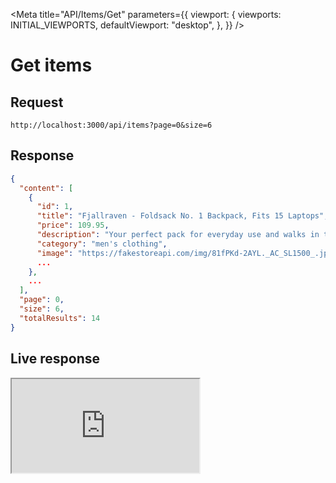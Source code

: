 
<Meta
  title="API/Items/Get"
  parameters={{
    viewport: {
      viewports: INITIAL_VIEWPORTS,
      defaultViewport: "desktop",
    },
  }}
/>

# Get items

## Request

```
http://localhost:3000/api/items?page=0&size=6
```

## Response

```json
{
  "content": [
    {
      "id": 1,
      "title": "Fjallraven - Foldsack No. 1 Backpack, Fits 15 Laptops",
      "price": 109.95,
      "description": "Your perfect pack for everyday use and walks in the forest. Stash your laptop (up to 15 inches) in the padded sleeve, your everyday",
      "category": "men's clothing",
      "image": "https://fakestoreapi.com/img/81fPKd-2AYL._AC_SL1500_.jpg",
      ...
    },
    ...
  ],
  "page": 0,
  "size": 6,
  "totalResults": 14
}
```

## Live response

<iframe width={"100%"} src="http://localhost:3000/api/items?page=0&size=6" />

## Source

| Type      | File location                          |
| --------- | -------------------------------------- |
| API Route | src/pages/api/items/index.ts           |
| Type      | src/models/server/remote-item.model.ts |
